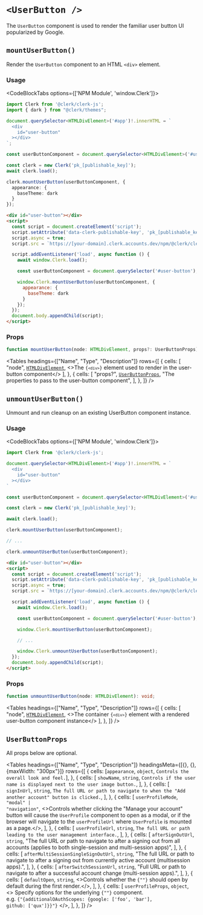 
# `<UserButton />`

<Images width={496} height={564} src="/images/ui-components/component-user_button.svg" alt="User Button Example" />

The `UserButton` component is used to render the familiar user button UI popularized by Google.

## `mountUserButton()`

Render the `UserButton` component to an HTML `<div>` element.

### Usage

<CodeBlockTabs options={['NPM Module', 'window.Clerk']}>
  ```typescript {15-19}
  import Clerk from '@clerk/clerk-js';
  import { dark } from "@clerk/themes";

  document.querySelector<HTMLDivElement>('#app')!.innerHTML = `
    <div
      id="user-button"
    ></div>
  `;

  const userButtonComponent = document.querySelector<HTMLDivElement>('#user-button')!;

  const clerk = new Clerk('pk_[publishable_key]');
  await clerk.load();

  clerk.mountUserButton(userButtonComponent, {
    appearance: {
      baseTheme: dark
    }
  });
  ```

  ```html {13-17}
  <div id="user-button"></div>
  <script>
    const script = document.createElement('script');
    script.setAttribute('data-clerk-publishable-key', 'pk_[publishable_key]');
    script.async = true;
    script.src = `https://[your-domain].clerk.accounts.dev/npm/@clerk/clerk-js@latest/dist/clerk.browser.js`;

    script.addEventListener('load', async function () {
      await window.Clerk.load();

      const userButtonComponent = document.querySelector('#user-button');

      window.Clerk.mountUserButton(userButtonComponent, {
        appearance: {
          baseTheme: dark
        }
      });
    });
    document.body.appendChild(script);
  </script>
  ```
</CodeBlockTabs>

### Props

```typescript
function mountUserButton(node: HTMLDivElement, props?: UserButtonProps): void;
```

<Tables
  headings={["Name", "Type", "Description"]}
  rows={[
  {
  cells: [
  "node",
  <a href="https://developer.mozilla.org/en-US/docs/Web/API/HTMLDivElement"><code>HTMLDivElement</code></a>,
  <>The <code>{`<div>`}</code> element used to render in the user-button component</>
  ],
  },
  {
  cells: [
  "props?",
  <a href="#userbuttonprops"><code>UserButtonProps</code></a>,
  "The properties to pass to the user-button component",
  ],
  },
  ]}
/>

## `unmountUserButton()`

Unmount and run cleanup on an existing UserButton component instance.

### Usage

<CodeBlockTabs options={['NPM Module', 'window.Clerk']}>
  ```typescript {19}
  import Clerk from '@clerk/clerk-js';

  document.querySelector<HTMLDivElement>('#app')!.innerHTML = `
    <div
      id="user-button"
    ></div>
  `

  const userButtonComponent = document.querySelector<HTMLDivElement>('#user-button')!;

  const clerk = new Clerk('pk_[publishable_key]');

  await clerk.load();

  clerk.mountUserButton(userButtonComponent);

  // ...

  clerk.unmountUserButton(userButtonComponent);
  ```

  ```html {17}
  <div id="user-button"></div>
  <script>
    const script = document.createElement('script');
    script.setAttribute('data-clerk-publishable-key', 'pk_[publishable_key]');
    script.async = true;
    script.src = `https://[your-domain].clerk.accounts.dev/npm/@clerk/clerk-js@latest/dist/clerk.browser.js`;

    script.addEventListener('load', async function () {
      await window.Clerk.load();

      const userButtonComponent = document.querySelector('#user-button');

      window.Clerk.mountUserButton(userButtonComponent);

      // ...

      window.Clerk.unmountUserButton(userButtonComponent);
    });
    document.body.appendChild(script);
  </script>
  ```
</CodeBlockTabs>

### Props

```typescript
function unmountUserButton(node: HTMLDivElement): void;
```

<Tables
  headings={["Name", "Type", "Description"]}
  rows={[
  {
  cells: [
  "node",
  <a href="https://developer.mozilla.org/en-US/docs/Web/API/HTMLDivElement"><code>HTMLDivElement</code></a>,
  <>The container <code>{`<div>`}</code> element with a rendered user-button component instance</>
  ],
  },
  ]}
/>

## `UserButtonProps`

All props below are optional.

<Tables
  headings={["Name", "Type", "Description"]}
  headingsMeta={[{}, {}, {maxWidth: "300px"}]}
  rows={[
  {
  cells: [<code>appearance</code>, <code>object</code>, `Controls the overall look and feel.`],
  },
  {
  cells: [
  <code>showName</code>,
  <code>string</code>,
  `Controls if the user name is displayed next to the user image button.`,
  ],
  },
  {
  cells: [
  <code>signInUrl</code>,
  <code>string</code>,
  `The full URL or path to navigate to when the "Add another account" button is clicked.`,
  ],
  },
  {
  cells: [
  <code>userProfileMode</code>,
  <code>"modal" | "navigation"</code>,
  <>Controls whether clicking the "Manage your account" button will cause the <code>UserProfile</code> component to open as a modal, or if the browser will navigate to the <code>userProfileUrl</code> where <code>UserProfile</code> is mounted as a page.</>,
  ],
  },
  {
  cells: [
  <code>userProfileUrl</code>,
  <code>string</code>,
  `The full URL or path leading to the user management interface.`,
  ],
  },
  {
  cells: [
  <code>afterSignOutUrl</code>,
  <code>string</code>,
  "The full URL or path to navigate to after a signing out from all accounts (applies to both single-session and multi-session apps)",
  ],
  },
  {
  cells: [
  <code>afterMultiSessionSingleSignOutUrl</code>,
  <code>string</code>,
  "The full URL or path to navigate to after a signing out from currently active account (multisession apps).",
  ],
  },
  {
  cells: [
  <code>afterSwitchSessionUrl</code>,
  <code>string</code>,
  "Full URL or path to navigate to after a successful account change (multi-session apps).",
  ],
  },
  {
  cells: [
  <code>defaultOpen</code>,
  <code>string</code>,
  <>Controls whether the <code>{"<UserButton/>"}</code> should open by default during the first render.</>,
  ],
  },
  {
  cells: [
  <code>userProfileProps</code>,
  <code>object</code>,
  <>
  Specify options for the underlying <code>{"<UserProfile />"}</code> component.
  <br/>
  e.g. <code>{"{additionalOAuthScopes: {google: ['foo', 'bar'], github: ['qux']}}"}</code>
  </>,
  ],
  },
  ]}
/>
